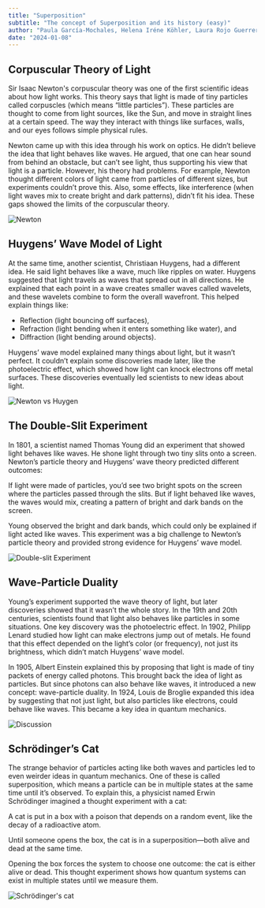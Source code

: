 ```yaml
---
title: "Superposition"
subtitle: "The concept of Superposition and its history (easy)"
author: "Paula García-Mochales, Helena Iréne Köhler, Laura Rojo Guerrero"
date: "2024-01-08"
---
```


## Corpuscular Theory of Light

Sir Isaac Newton's corpuscular theory was one of the first scientific ideas about how light works.
This theory says that light is made of tiny particles called corpuscles (which means “little particles”). These particles are thought to come from light sources, like the Sun, and move in straight lines at a certain speed. The way they interact with things like surfaces, walls, and our eyes follows simple physical rules.

Newton came up with this idea through his work on optics. He didn’t believe the idea that light behaves like waves. He argued, that one can hear sound from behind an obstacle, but can’t see light, thus supporting his view that light is a particle. However, his theory had problems.
For example, Newton thought different colors of light came from particles of different sizes, but experiments couldn’t prove this. Also, some effects, like interference (when light waves mix to create bright and dark patterns), didn’t fit his idea. These gaps showed the limits of the corpuscular theory.

![Newton](/posts/assets/entries/superposition/light_particle.png)

## Huygens’ Wave Model of Light

At the same time, another scientist, Christiaan Huygens, had a different idea. He said light behaves like a wave, much like ripples on water.
Huygens suggested that light travels as waves that spread out in all directions. He explained that each point in a wave creates smaller waves called wavelets, and these wavelets combine to form the overall wavefront. This helped explain things like:

- Reflection (light bouncing off surfaces),
- Refraction (light bending when it enters something like water), and
- Diffraction (light bending around objects).

Huygens’ wave model explained many things about light, but it wasn’t perfect. It couldn’t explain some discoveries made later, like the photoelectric effect, which showed how light can knock electrons off metal surfaces. These discoveries eventually led scientists to new ideas about light.

![Newton vs Huygen](/posts/assets/entries/superposition/light_waves.png)

## The Double-Slit Experiment

In 1801, a scientist named Thomas Young did an experiment that showed light behaves like waves. He shone light through two tiny slits onto a screen.
Newton’s particle theory and Huygens’ wave theory predicted different outcomes:

If light were made of particles, you’d see two bright spots on the screen where the particles passed through the slits.
But if light behaved like waves, the waves would mix, creating a pattern of bright and dark bands on the screen.

Young observed the bright and dark bands, which could only be explained if light acted like waves. This experiment was a big challenge to Newton’s particle theory and provided strong evidence for Huygens’ wave model.

![Double-slit Experiment](/posts/assets/entries/superposition/ds_exp.png)

## Wave-Particle Duality

Young’s experiment supported the wave theory of light, but later discoveries showed that it wasn’t the whole story. In the 19th and 20th centuries, scientists found that light also behaves like particles in some situations.
One key discovery was the photoelectric effect. In 1902, Philipp Lenard studied how light can make electrons jump out of metals. He found that this effect depended on the light’s color (or frequency), not just its brightness, which didn’t match Huygens’ wave model.

In 1905, Albert Einstein explained this by proposing that light is made of tiny packets of energy called photons. This brought back the idea of light as particles. But since photons can also behave like waves, it introduced a new concept: wave-particle duality.
In 1924, Louis de Broglie expanded this idea by suggesting that not just light, but also particles like electrons, could behave like waves. This became a key idea in quantum mechanics.

![Discussion](/posts/assets/entries/superposition/superpos_disc.png)

## Schrödinger’s Cat

The strange behavior of particles acting like both waves and particles led to even weirder ideas in quantum mechanics. One of these is called superposition, which means a particle can be in multiple states at the same time until it’s observed.
To explain this, a physicist named Erwin Schrödinger imagined a thought experiment with a cat:

A cat is put in a box with a poison that depends on a random event, like the decay of a radioactive atom.

Until someone opens the box, the cat is in a superposition—both alive and dead at the same time.

Opening the box forces the system to choose one outcome: the cat is either alive or dead.
This thought experiment shows how quantum systems can exist in multiple states until we measure them.

![Schrödinger's cat](/posts/assets/entries/superposition/superpos_cat.png)
